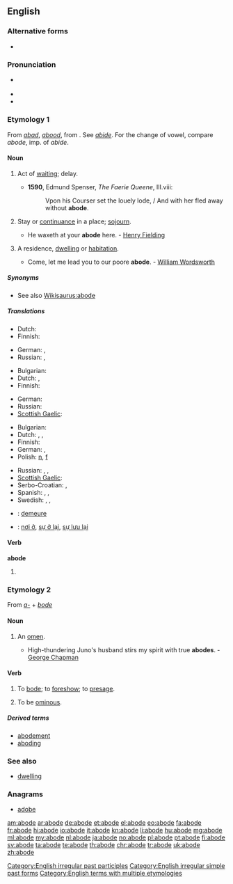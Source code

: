 ==English==

===Alternative forms===
* {{l|en|abood}} {{qualifier|obsolete}}

===Pronunciation===
* {{a|RP}} {{IPA|/əˈbəʊd/}}
* {{audio|en-us-abode.ogg|Audio (US)}}
* {{rhymes|əʊd}}

===Etymology 1===
From {{etyl|ang}} ''[[abad]]'', ''[[abood]]'', from {{term|abiden||to abide}}. See ''[[abide]]''. For the change of vowel, compare ''abode'', imp. of ''abide''.

====Noun====
{{en-noun}}

# {{obsolete}} Act of [[waiting]]; delay.
#*'''1590''', Edmund Spenser, ''The Faerie Queene'', III.viii:
#*:Vpon his Courser set the louely lode, / And with her fled away without '''abode'''.
# {{uncommon|_|outside fixed expressions}} Stay or [[continuance]] in a place; [[sojourn]].
#* He waxeth at your '''abode''' here. - [[w:Henry Fielding|Henry Fielding]]
# {{formal}} A residence, [[dwelling]] or [[habitation]].
#* Come, let me lead you to our poore '''abode'''. - [[w:William Wordsworth|William Wordsworth]]

=====Synonyms=====
* See also [[Wikisaurus:abode]]

=====Translations=====
{{trans-top|obsolete: act of waiting}}
* Dutch: {{t+|nl|wachten}}
* Finnish: {{t|fi|viivytys}}
{{trans-mid}}
* German: {{t+|de|Verweilen|n}}, {{t+|de|Warten|n}}
* Russian: {{t+|ru|задержка|f|tr=zad'éržka}}, {{t|ru|промедление|n|tr=prom'edl'énije}}
{{trans-bottom}}

{{trans-top|stay or continuance in a place; sojourn}}
* Bulgarian: {{t|bg|местопребиваване}}
* Dutch: {{t+|nl|verblijf|n}}, {{t|nl|woonstee|f}}
* Finnish: {{t|fi|oleskelu}}
{{trans-mid}}
* German: {{t+|de|Aufenthalt|m}}
* Russian: {{t|ru|пребывание|n|tr=pr'ebyvánije}}
* [[Scottish Gaelic]]: {{t-|gd|còmhnaidh|f|xs=Scottish Gaelic}}
{{trans-bottom}}

{{trans-top|slightly dated: residence}}
* Bulgarian: {{t+|bg|жилище}}
* Dutch: {{t-|nl|woonstee|f}}, {{t+|nl|verblijf}}, {{t|nl|onderkomen|n}}
* Finnish: {{t+|fi|asunto}}
* German: {{t+|de|Bleibe|f}}, {{t+|de|Wohnung|f}}
* Polish: [[miejsce zamieszkania|n]], [[siedziba|f]]
{{trans-mid}}
* Russian: {{t+|ru|жилище|n|tr=žilíš'e}}, {{t|ru|обиталище|n|tr=obitáliš'e}}, {{t+|ru|обитель|f|tr=obít'el'}}
* [[Scottish Gaelic]]: {{t-|gd|còmhnaidh|f|xs=Scottish Gaelic}}
* Serbo-Croatian: {{t|sh|obitavalište}}, {{t|sh|nastan}}
* Spanish: {{t|es|morada|f}}, {{t|es|residencia|f}}, {{t|es|vivienda|f}}
* Swedish: {{t|sv|boning|c}}, {{t|sv|hemvist|c}}, {{t|sv|vistelse|c}}
{{trans-bottom}}

{{checktrans-top}}
* {{ttbc|fr}}: [[demeure]]
* {{ttbc|vi}}: [[nơi ở]], [[sự ở lại]], [[sự lưu lại]]
{{trans-bottom}}

====Verb====
'''abode'''

# {{past of|[[abide]]}}

===Etymology 2===
From ''[[a-]]'' + ''[[bode]]''

====Noun====
{{en-noun}}

# {{obsolete}} An [[omen]].
#* High-thundering Juno's husband stirs my spirit with true '''abodes'''. - [[w:George Chapman|George Chapman]]

====Verb====
{{en-verb|abod|ing}}

# {{transitive}} {{obsolete}} To [[bode]]; to [[foreshow]]; to [[presage]].
# {{intransitive}} {{obsolete}} To be [[ominous]].

=====Derived terms=====
* [[abodement]]
* [[aboding]]

===See also===
* [[dwelling]]

===Anagrams===
* [[adobe#English|adobe]]


[[Category:English irregular past participles]]
[[Category:English irregular simple past forms]]
[[Category:English terms with multiple etymologies]]

[[am:abode]]
[[ar:abode]]
[[de:abode]]
[[et:abode]]
[[el:abode]]
[[eo:abode]]
[[fa:abode]]
[[fr:abode]]
[[hi:abode]]
[[io:abode]]
[[it:abode]]
[[kn:abode]]
[[li:abode]]
[[hu:abode]]
[[mg:abode]]
[[ml:abode]]
[[my:abode]]
[[nl:abode]]
[[ja:abode]]
[[no:abode]]
[[pl:abode]]
[[pt:abode]]
[[fi:abode]]
[[sv:abode]]
[[ta:abode]]
[[te:abode]]
[[th:abode]]
[[chr:abode]]
[[tr:abode]]
[[uk:abode]]
[[zh:abode]]